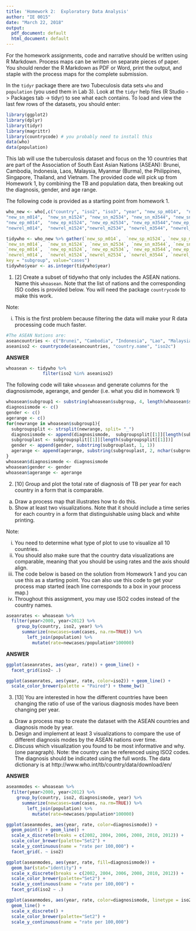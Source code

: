 ```yaml
---
title: 'Homework 2:  Exploratory Data Analysis'
author: "IE 0015"
date: "March 22, 2018"
output:
  pdf_document: default
  html_document: default
---
```


For the homework assignments, code and narrative should be written using R Markdown.  Process maps can be written on separate pieces of paper. You should render the R Markdown as PDF or Word, print the output, and staple with the process maps for the complete submission.

In the `tidyr` package there are two Tubeculosis data sets `who` and `population` (you used them in Lab 3).  Look at the `tidyr` help files (R Studio -> Packages tab -> tidyr) to see what each contains. To load and view the last few rows of the datasets, you should enter:

```r
library(ggplot2)
library(dplyr)
library(tidyr)
library(magrittr)
library(countrycode) # you probably need to install this 
data(who)
data(population)
```


This lab will use the tuberculosis dataset and focus on the 10 countries that are part of the Association of South East Asian Nations (ASEAN):   Brunei, Cambodia, Indonesia, Laos, Malaysia, Myanmar (Burma), the Philippines, Singapore, Thailand, and Vietnam. The provided code will pick up from Homework 1, by combining the TB and population data, then breaking out the diagnosis, gender, and age range.


The following code is provided as a starting point from homework 1.


```r
who_new <- who[,c("country", "iso2", "iso3", "year", "new_sp_m014",  "new_sp_m1524","new_sp_m2534", "new_sp_m3544", "new_sp_m4554", "new_sp_m5564", "new_sp_m65", "new_sp_f014", "new_sp_f1524", "new_sp_f2534", "new_sp_f3544", "new_sp_f4554", "new_sp_f5564", "new_sp_f65",  
"new_sn_m014",  "new_sn_m1524", "new_sn_m2534", "new_sn_m3544", "new_sn_m4554", "new_sn_m5564","new_sn_m65",   "new_sn_f014",  "new_sn_f1524", "new_sn_f2534", "new_sn_f3544", "new_sn_f4554","new_sn_f5564", "new_sn_f65",   
"new_ep_m014",  "new_ep_m1524", "new_ep_m2534", "new_ep_m3544","new_ep_m4554", "new_ep_m5564", "new_ep_m65",   "new_ep_f014",  "new_ep_f1524", "new_ep_f2534","new_ep_f3544", "new_ep_f4554", "new_ep_f5564", "new_ep_f65",   
"newrel_m014",  "newrel_m1524","newrel_m2534", "newrel_m3544", "newrel_m4554", "newrel_m5564", "newrel_m65",   "newrel_f014","newrel_f1524", "newrel_f2534", "newrel_f3544", "newrel_f4554", "newrel_f5564", "newrel_f65")]

tidywho <- who_new %>% gather(`new_sp_m014`,  `new_sp_m1524`, `new_sp_m2534`, `new_sp_m3544`, `new_sp_m4554`, `new_sp_m5564`, `new_sp_m65`,   `new_sp_f014`, `new_sp_f1524`, `new_sp_f2534`, `new_sp_f3544`, `new_sp_f4554`, `new_sp_f5564`, `new_sp_f65`, 
`new_sn_m014`,  `new_sn_m1524`, `new_sn_m2534`, `new_sn_m3544`, `new_sn_m4554`, `new_sn_m5564`,`new_sn_m65`,   `new_sn_f014`,  `new_sn_f1524`, `new_sn_f2534`, `new_sn_f3544`, `new_sn_f4554`,`new_sn_f5564`, `new_sn_f65`,   
`new_ep_m014`,  `new_ep_m1524`, `new_ep_m2534`, `new_ep_m3544`,`new_ep_m4554`, `new_ep_m5564`, `new_ep_m65`,   `new_ep_f014`,  `new_ep_f1524`, `new_ep_f2534`,`new_ep_f3544`, `new_ep_f4554`, `new_ep_f5564`, `new_ep_f65`,   
`newrel_m014`,  `newrel_m1524`,`newrel_m2534`, `newrel_m3544`, `newrel_m4554`, `newrel_m5564`, `newrel_m65`,   `newrel_f014`,`newrel_f1524`, `newrel_f2534`, `newrel_f3544`, `newrel_f4554`, `newrel_f5564`, `newrel_f65`,
key = "subgroup", value="cases")
tidywho$year <- as.integer(tidywho$year)
```

1.  [2] Create a subset of tidywho that only includes the ASEAN nations.  Name this `whoasean`. Note that the list of nations and the corresponding ISO codes is provided below. You will need the package `countrycode` to make this work.

Note:

  i.  This is the first problem because filtering the data will make your R data processing code much faster.

```r
#The ASEAN Nations are: 
aseancountries <- c("Brunei", "Cambodia", "Indonesia", "Lao", "Malaysia", "Myanmar", "Philippines", "Singapore", "Thailand", "Vietnam")
aseaniso2 <- countrycode(aseancountries, "country.name", "iso2c")
```

**ANSWER**

```r
whoasean <- tidywho %>% 
              filter(iso2 %in% aseaniso2)
```

The following code will take `whoasean` and generate columns for the diagnosismode, agerange, and gender (i.e. what you did in homework 1)

```r
whoasean$subgroup1 <- substring(whoasean$subgroup, 4, length(whoasean$subgroup))
diagnosismode <- c()
gender <- c()
agerange <- c()
for(newrange in whoasean$subgroup1){
  subgroupsplit <- strsplit(newrange, split= "_")
  diagnosismode <- append(diagnosismode,  subgroupsplit[[1]][length(subgroupsplit[[1]])-1])
  subgrouplast <- subgroupsplit[[1]][length(subgroupsplit[[1]])]
  gender <- append(gender, substring(subgrouplast, 1, 1))
  agerange <- append(agerange, substring(subgrouplast, 2, nchar(subgrouplast)))
}
whoasean$diagnosismode <- diagnosismode
whoasean$gender <- gender
whoasean$agerange <- agerange
```

2.  [10] Group and plot the total rate of diagnosis of TB per year for each country in a form that is comparable. 

  a. Draw a process map that illustrates how to do this.
  b. Show at least two visualizations. Note that it should include a time series for each country in a form that distinguishable using black and white printing.

Note: 

  i. You need to determine what type of plot to use to visualize all 10 countries. 
  ii. You should also make sure that the country data visualizations are comparable, meaning that you should be using rates and the axis should align.
  iii. The code below is based on the solution from Homework 1 and you can use this as a starting point.  You can also use this code to get your process map started (each line corresponds to a box in your process map.)
  iv. Throughout this assignment, you may use ISO2 codes instead of the country names.
  
```r
aseanrates <- whoasean %>% 
  filter(year>2000, year<2012) %>%
    group_by(country, iso2, year) %>%
      summarize(newcases=sum(cases, na.rm=TRUE)) %>%
        left_join(population) %>%
          mutate(rate=newcases/population*100000)
```

**ANSWER**

```r
ggplot(aseanrates, aes(year, rate)) + geom_line() +
  facet_grid(iso2~ .)
```

```r
ggplot(aseanrates, aes(year, rate, color=iso2)) + geom_line() +
  scale_color_brewer(palette = "Paired") + theme_bw()
```


3.  [13] You are interested in how the different countries have been changing the ratio of use of the various diagnosis modes have been changing per year.

  a.  Draw a process map to create the dataset with the ASEAN countries and diagnosis mode by year.
  b.  Design and implement at least 3 visualizations to compare the use of different diagnosis modes by  the ASEAN nations over time.  
  c.  Discuss which visualization you found to be most informative and why. (one paragraph). Note: the country can be referenced using ISO2 codes. The diagnosis should be indicated using the full words.  The data dictionary is at http://www.who.int/tb/country/data/download/en/

  
**ANSWER**
  
```r
aseanmodes <- whoasean %>% 
  filter(year>2000, year<2012) %>%
    group_by(country, iso2, diagnosismode, year) %>%
      summarize(newcases=sum(cases, na.rm=TRUE)) %>%
        left_join(population) %>%
          mutate(rate=newcases/population*100000)
```

```r
ggplot(aseanmodes, aes(year, rate, color=diagnosismode)) +
  geom_point() + geom_line() +
  scale_x_discrete(breaks = c(2002, 2004, 2006, 2008, 2010, 2012)) +
  scale_color_brewer(palette="Set2") +
  scale_y_continuous(name = "rate per 100,000") +
  facet_grid(. ~ iso2) 
```

```r
ggplot(aseanmodes, aes(year, rate, fill=diagnosismode)) +
  geom_bar(stat="identity") + 
  scale_x_discrete(breaks = c(2002, 2004, 2006, 2008, 2010, 2012)) +
  scale_color_brewer(palette="Set2") +
  scale_y_continuous(name = "rate per 100,000") +
  facet_grid(iso2 ~ .)
```


```r
ggplot(aseanmodes, aes(year, rate, color=diagnosismode, linetype = iso2)) +
  geom_line() + 
  scale_x_discrete() +
  scale_color_brewer(palette="Set2") +
  scale_y_continuous(name = "rate per 100,000")
```